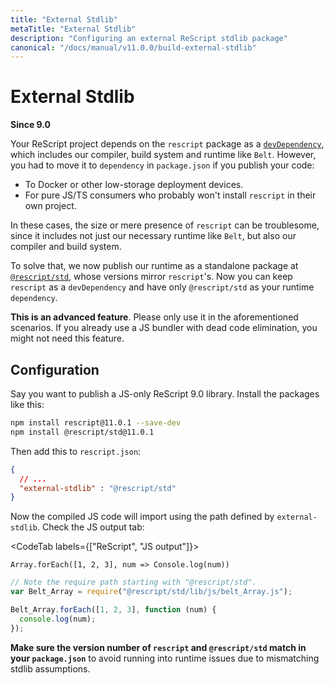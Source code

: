 ```yaml
---
title: "External Stdlib"
metaTitle: "External Stdlib"
description: "Configuring an external ReScript stdlib package"
canonical: "/docs/manual/v11.0.0/build-external-stdlib"
---
```


# External Stdlib

**Since 9.0**

Your ReScript project depends on the `rescript` package as a [`devDependency`](https://docs.npmjs.com/specifying-dependencies-and-devdependencies-in-a-package-json-file), which includes our compiler, build system and runtime like `Belt`. However, you had to move it to `dependency` in `package.json` if you publish your code:
- To Docker or other low-storage deployment devices.
- For pure JS/TS consumers who probably won't install `rescript` in their own project.

In these cases, the size or mere presence of `rescript` can be troublesome, since it includes not just our necessary runtime like `Belt`, but also our compiler and build system.

To solve that, we now publish our runtime as a standalone package at [`@rescript/std`](https://www.npmjs.com/package/@rescript/std), whose versions mirror `rescript`'s. Now you can keep `rescript` as a `devDependency` and have only `@rescript/std` as your runtime `dependency`.

**This is an advanced feature**. Please only use it in the aforementioned scenarios. If you already use a JS bundler with dead code elimination, you might not need this feature.

## Configuration

Say you want to publish a JS-only ReScript 9.0 library. Install the packages like this:

```sh
npm install rescript@11.0.1 --save-dev
npm install @rescript/std@11.0.1
```

Then add this to `rescript.json`:

```json
{
  // ...
  "external-stdlib" : "@rescript/std"
}
```

Now the compiled JS code will import using the path defined by `external-stdlib`. Check the JS output tab:

<CodeTab labels={["ReScript", "JS output"]}>

```res
Array.forEach([1, 2, 3], num => Console.log(num))
```

```js
// Note the require path starting with "@rescript/std".
var Belt_Array = require("@rescript/std/lib/js/belt_Array.js");

Belt_Array.forEach([1, 2, 3], function (num) {
  console.log(num);
});
```

</CodeTab>

**Make sure the version number of `rescript` and `@rescript/std` match in your `package.json`** to avoid running into runtime issues due to mismatching stdlib assumptions.
